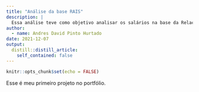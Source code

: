```yaml
---
title: "Análise da base RAIS"
description: |
  Essa análise teve como objetivo analisar os salários na base da Relação Anual de Informações Sociais (RAIS) que é um relatório de informações socioeconômicas solicitado pela Secretaria de Trabalho do Ministério da Economia brasileiro às pessoas jurídicas e outros empregadores anualmente.Este projeto foi feito na Semana Data Science na Prática do Curso-R.
author:
  - name: Andres David Pinto Hurtado
date: 2021-12-07
output:
  distill::distill_article:
    self_contained: false
---
```


```r
knitr::opts_chunk$set(echo = FALSE)
```

Esse é meu primeiro projeto no portfólio.




